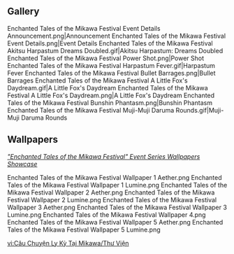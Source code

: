 {{Event Tabs
|subpage1 = Akitsu Harpastum: Dreams Doubled
|subpage2 = A Little Fox's Daydream
|subpage3 = Bunshin Phantasm
}}

==Gallery==
<gallery>
Enchanted Tales of the Mikawa Festival Event Details Announcement.png|Announcement
Enchanted Tales of the Mikawa Festival Event Details.png|Event Details
Enchanted Tales of the Mikawa Festival Akitsu Harpastum Dreams Doubled.gif|Akitsu Harpastum: Dreams Doubled
Enchanted Tales of the Mikawa Festival Power Shot.png|Power Shot
Enchanted Tales of the Mikawa Festival Harpastum Fever.gif|Harpastum Fever
Enchanted Tales of the Mikawa Festival Bullet Barrages.png|Bullet Barrages
Enchanted Tales of the Mikawa Festival A Little Fox's Daydream.gif|A Little Fox's Daydream
Enchanted Tales of the Mikawa Festival A Little Fox's Daydream.png|A Little Fox's Daydream
Enchanted Tales of the Mikawa Festival Bunshin Phantasm.png|Bunshin Phantasm
Enchanted Tales of the Mikawa Festival Muji-Muji Daruma Rounds.gif|Muji-Muji Daruma Rounds
</gallery>

==Wallpapers==
''[https://www.hoyolab.com/article/37170029 "Enchanted Tales of the Mikawa Festival" Event Series Wallpapers Showcase]''
<gallery>
Enchanted Tales of the Mikawa Festival Wallpaper 1 Aether.png
Enchanted Tales of the Mikawa Festival Wallpaper 1 Lumine.png
Enchanted Tales of the Mikawa Festival Wallpaper 2 Aether.png
Enchanted Tales of the Mikawa Festival Wallpaper 2 Lumine.png
Enchanted Tales of the Mikawa Festival Wallpaper 3 Aether.png
Enchanted Tales of the Mikawa Festival Wallpaper 3 Lumine.png
Enchanted Tales of the Mikawa Festival Wallpaper 4.png
Enchanted Tales of the Mikawa Festival Wallpaper 5 Aether.png
Enchanted Tales of the Mikawa Festival Wallpaper 5 Lumine.png
</gallery>

[[vi:Câu Chuyện Ly Kỳ Tại Mikawa/Thư Viện]]